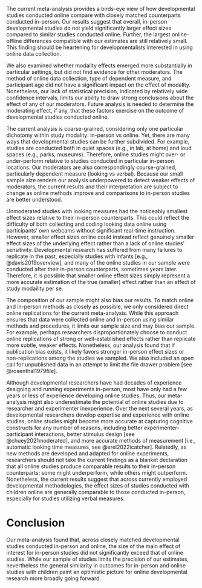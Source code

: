 The current meta-analysis provides a birds-eye view of how developmental studies conducted online compare with closely matched counterparts conducted in-person. Our results suggest that overall, in-person developmental studies do not yield significantly larger effect sizes compared to similar studies conducted online. Further, the largest online-offline differences compatible with our estimates are still relatively small. This finding should be heartening for developmentalists interested in using online data collection.

We also examined whether modality effects emerged more substantially in particular settings, but did not find evidence for other moderators. The method of online data collection, type of dependent measure, and participant age did not have a significant impact on the effect of modality. Nonetheless, our lack of statistical precision, indicated by relatively wide confidence intervals, limits our ability to draw strong conclusions about the effect of any of our moderators. Future analysis is needed to determine the moderating effect, if any, that these factors exercise on the outcome of developmental studies conducted online.

The current analysis is coarse-grained, considering only one particular dichotomy within study modality: in-person vs online. Yet, there are many ways that developmental studies can be further subdivided. For example, studies are conducted both in quiet spaces (e.g., in lab, at home) and loud spaces (e.g., parks, museums). Therefore, online studies might over- or under-perform relative to studies conducted in particular in-person locations. Our moderators are also correspondingly course-grained, particularly dependent measure (looking vs verbal). Because our small sample size renders our analysis underpowered to detect weaker effects of moderators, the current results and their interpretation are subject to change as online methods improve and comparisons to in-person studies are better understood.

Unmoderated studies with looking measures had the noticeably smallest effect sizes relative to their in-person counterparts. This could reflect the difficulty of both collecting and coding looking data online using participants' own webcams without significant real-time instruction. However, smaller effect sizes online could instead reflect genuinely smaller effect sizes of the underlying effect rather than a lack of online studies' sensitivity. Developmental research has suffered from many failures to replicate in the past, especially studies with infants [e.g., @davis2019overview], and many of the online studies in our sample were conducted after their in-person counterparts, sometimes years later. Therefore, it is possible that smaller online effect sizes simply represent a more accurate estimation of the true (smaller) effect rather than an effect of study modaility per se.

The composition of our sample might also bias our results. To match online and in-person methods as closely as possible, we only considered direct online replications for the current meta-analysis. While this approach ensures that data were collected online and in-person using similar methods and procedures, it limits our sample size and may bias our sample. For example, perhaps researchers disproportionately choose to conduct online replications of strong or well-established effects rather than replicate more subtle, weaker effects. Nonetheless, our analysis found that if publication bias exists, it likely favors stronger in-person effect sizes or non-replications among the studies we sampled. We also included an open call for unpublished data in an attempt to limit the file drawer problem [see @rosenthal1979file].

Although developmental researchers have had decades of experience designing and running experiments in-person, most have only had a few years or less of experience developing online studies. Thus, our meta-analysis might also underestimate the potential of online studies due to researcher and experimenter inexperience. Over the next several years, as developmental researchers develop expertise and experience with online studies, online studies might become more accurate at capturing cognitive constructs for any number of reasons, including better experimenter-participant interactions, better stimulus design [see @chuey2021moderated], and more accurate methods of measurement [i.e., automatic looking time measures, see @erel2022icatcher]. Relatedly, as new methods are developed and adapted for online experiments, researchers should not take the current findings as a blanket declaration that all online studies produce comparable results to their in-person counterparts; some might underperform, while others might outperform. Nonetheless, the current results suggest that across currently employed developmental methodologies, the effect sizes of studies conducted with children online are generally comparable to those conducted in-person, especially for studies utilizing verbal measures.

# Conclusion 

Our meta-analysis found that, across closely matched developmental studies conducted in-person and online, the size of the main effect of interest for in-person studies did not significantly exceed that of online studies. While our sample of studies limits the precision of our estimates, nevertheless the general similarity in outcomes for in-person and online studies with children paint an optimistic picture for online developmental research more broadly going forward. 

